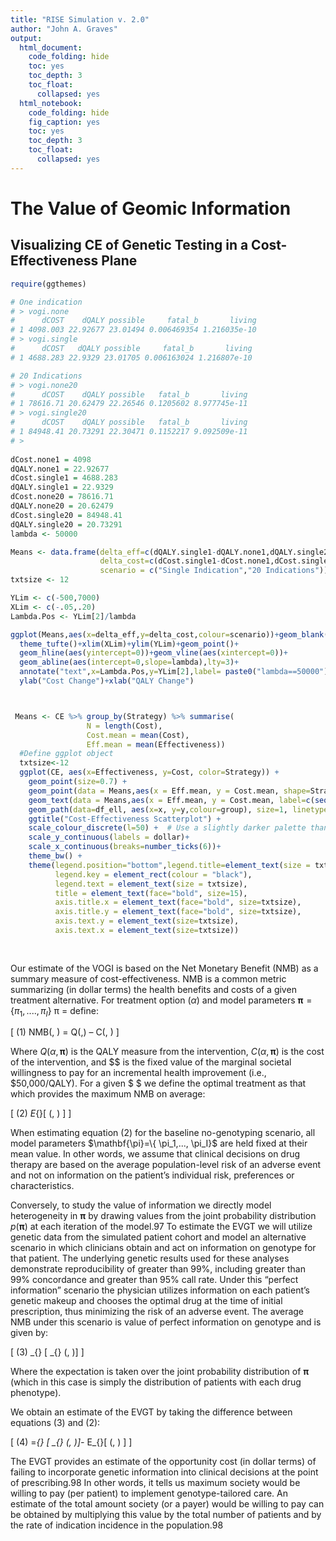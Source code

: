 ```yaml
---
title: "RISE Simulation v. 2.0"
author: "John A. Graves"
output:
  html_document:
    code_folding: hide
    toc: yes
    toc_depth: 3
    toc_float:
      collapsed: yes
  html_notebook:
    code_folding: hide
    fig_caption: yes
    toc: yes
    toc_depth: 3
    toc_float:
      collapsed: yes
---
```


# The Value of Geomic Information

## Visualizing CE of Genetic Testing in a Cost-Effectiveness Plane

```r
require(ggthemes)

# One indication
# > vogi.none
#      dCOST    dQALY possible     fatal_b       living
# 1 4098.003 22.92677 23.01494 0.006469354 1.216035e-10
# > vogi.single
#      dCOST   dQALY possible     fatal_b       living
# 1 4688.283 22.9329 23.01705 0.006163024 1.216807e-10

# 20 Indications
# > vogi.none20
#      dCOST    dQALY possible   fatal_b       living
# 1 78616.71 20.62479 22.26546 0.1205602 8.977745e-11
# > vogi.single20
#      dCOST    dQALY possible   fatal_b       living
# 1 84948.41 20.73291 22.30471 0.1152217 9.092509e-11
# > 
  
dCost.none1 = 4098
dQALY.none1 = 22.92677
dCost.single1 = 4688.283
dQALY.single1 = 22.9329
dCost.none20 = 78616.71
dQALY.none20 = 20.62479 
dCost.single20 = 84948.41
dQALY.single20 = 20.73291
lambda <- 50000

Means <- data.frame(delta_eff=c(dQALY.single1-dQALY.none1,dQALY.single20-dQALY.none20),
                    delta_cost=c(dCost.single1-dCost.none1,dCost.single20-dCost.none20),
                    scenario = c("Single Indication","20 Indications"))
txtsize <- 12

YLim <- c(-500,7000)
XLim <- c(-.05,.20)
Lambda.Pos <- YLim[2]/lambda

ggplot(Means,aes(x=delta_eff,y=delta_cost,colour=scenario))+geom_blank()+
  theme_tufte()+xlim(XLim)+ylim(YLim)+geom_point()+
  geom_hline(aes(yintercept=0))+geom_vline(aes(xintercept=0))+
  geom_abline(aes(intercept=0,slope=lambda),lty=3)+
  annotate("text",x=Lambda.Pos,y=YLim[2],label= paste0("lambda==50000"),hjust=-.25,parse=T)+
  ylab("Cost Change")+xlab("QALY Change")




```

```r


 Means <- CE %>% group_by(Strategy) %>% summarise(
                 N = length(Cost),
                 Cost.mean = mean(Cost),
                 Eff.mean = mean(Effectiveness))  
  #Define ggplot object
  txtsize<-12
  ggplot(CE, aes(x=Effectiveness, y=Cost, color=Strategy)) + 
    geom_point(size=0.7) +
    geom_point(data = Means,aes(x = Eff.mean, y = Cost.mean, shape=Strategy),size=8,fill="white") +
    geom_text(data = Means,aes(x = Eff.mean, y = Cost.mean, label=c(seq(nrow(Means)))),size=5,colour="gray",alpha=1) +
    geom_path(data=df_ell, aes(x=x, y=y,colour=group), size=1, linetype=2, alpha=1) + # draw ellipse lines
    ggtitle("Cost-Effectiveness Scatterplot") +
    scale_colour_discrete(l=50) +  # Use a slightly darker palette than normal
    scale_y_continuous(labels = dollar)+
    scale_x_continuous(breaks=number_ticks(6))+
    theme_bw() +
    theme(legend.position="bottom",legend.title=element_text(size = txtsize),
          legend.key = element_rect(colour = "black"),
          legend.text = element_text(size = txtsize),
          title = element_text(face="bold", size=15),
          axis.title.x = element_text(face="bold", size=txtsize),
          axis.title.y = element_text(face="bold", size=txtsize),
          axis.text.y = element_text(size=txtsize),
          axis.text.x = element_text(size=txtsize))
  
  
```



Our estimate of the VOGI is based on the Net Monetary Benefit (NMB) as a summary measure of cost-effectiveness. NMB is a common metric summarizing (in dollar terms) the health benefits and costs of a given treatment alternative. For treatment option ($\alpha$) and model parameters $\mathbf{\pi} = \{ \pi_1 , ...., \pi_I \}$ π = define:

\[
(1) \quad \quad NMB(\alpha, \mathbf{\pi}) = \lambda \cdot Q(\alpha,\mathbf{\pi}) – C(\alpha, \mathbf{\pi}) 
\]

Where $Q(\alpha, \mathbf{\pi})$ is the QALY measure from the intervention, $C(\alpha, \mathbf{\pi})$ is the cost of the intervention, and $\lambda $ is the fixed value of the marginal societal willingness to pay for an incremental health improvement (i.e., \$50,000/QALY). For a given $ \lambda $ we define the optimal treatment as that which provides the maximum NMB on average:

\[ 
(2) \quad \quad \textrm{max}_\alpha \quad  E_{\mathbf{\pi}}[ \textrm{NMB}(\alpha, \mathbf{\pi})	] 
\]

When estimating equation (2) for the baseline no-genotyping scenario, all model parameters $\mathbf{\pi}=\{ \pi_1,..., \pi_I}$ are held fixed at their mean value.  In other words, we assume that clinical decisions on drug therapy are based on the average population-level risk of an adverse event and not on information on the patient’s individual risk, preferences or characteristics.  

Conversely, to study the value of information we directly model heterogeneity in $\mathbf{\pi}$ by drawing values from the joint probability distribution $p(\mathbf{\pi})$ at each iteration of the model.97 To estimate the EVGT we will utilize genetic data from the simulated patient cohort and model an alternative scenario in which clinicians obtain and act on information on genotype for that patient. The underlying genetic results used for these analyses demonstrate reproducibility of greater than 99%, including greater than 99% concordance and greater than 95% call rate. Under this “perfect information” scenario the physician utilizes information on each patient’s genetic makeup and chooses the optimal drug at the time of initial prescription, thus minimizing the risk of an adverse event. The average NMB under this scenario is value of perfect information on genotype and is given by:

\[
(3) \quad \quad \textrm{E}_{\mathbf{\pi}} [ \textrm{max}_{\alpha} \quad \textrm{NMB}(\alpha, \mathbf{\pi})]
\]

Where the expectation is taken over the joint probability distribution of $\mathbf{\pi}$ (which in this case is simply the distribution of patients with each drug phenotype).  

We obtain an estimate of the EVGT by taking the difference between equations (3) and (2): 

\[
 (4) \quad \quad \textrm{EVGT} =\textrm{E}_{\mathbf{\pi}} [ \textrm{max}_{\alpha} \quad \textrm{NMB}(\alpha, \mathbf{\pi})]- \textrm{max}_\alpha \quad  E_{\mathbf{\pi}}[ \textrm{NMB}(\alpha, \mathbf{\pi})	]
\]

The EVGT provides an estimate of the opportunity cost (in dollar terms) of failing to incorporate genetic information into clinical decisions at the point of prescribing.98  In other words, it tells us maximum society would be willing to pay (per patient) to implement genotype-tailored care.  An estimate of the total amount society (or a payer) would be willing to pay can be obtained by multiplying this value by the total number of patients and by the rate of indication incidence in the population.98 


